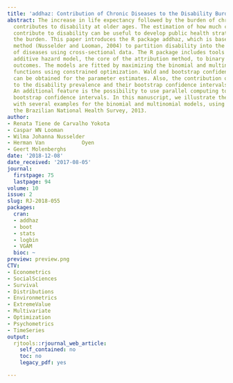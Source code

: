 ```yaml
---
title: 'addhaz: Contribution of Chronic Diseases to the Disability Burden Using R'
abstract: The increase in life expectancy followed by the burden of chronic diseases
  contributes to disability at older ages. The estimation of how much chronic conditions
  contribute to disability can be useful to develop public health strategies to reduce
  the burden. This paper introduces the R package addhaz, which is based on the attribution
  method (Nusselder and Looman, 2004) to partition disability into the additive contributions
  of diseases using cross-sectional data. The R package includes tools to fit the
  additive hazard model, the core of the attribution method, to binary and multinomial
  outcomes. The models are fitted by maximizing the binomial and multinomial log-likelihood
  functions using constrained optimization. Wald and bootstrap confidence intervals
  can be obtained for the parameter estimates. Also, the contribution of diseases
  to the disability prevalence and their bootstrap confidence intervals can be estimated.
  An additional feature is the possibility to use parallel computing to obtain the
  bootstrap confidence intervals. In this manuscript, we illustrate the use of addhaz
  with several examples for the binomial and multinomial models, using the data from
  the Brazilian National Health Survey, 2013.
author:
- Renata Tiene de Carvalho Yokota
- Caspar WN Looman
- Wilma Johanna Nusselder
- Herman Van            Oyen
- Geert Molenberghs
date: '2018-12-08'
date_received: '2017-08-05'
journal:
  firstpage: 75
  lastpage: 94
volume: 10
issue: 2
slug: RJ-2018-055
packages:
  cran:
  - addhaz
  - boot
  - stats
  - logbin
  - VGAM
  bioc: ~
preview: preview.png
CTV:
- Econometrics
- SocialSciences
- Survival
- Distributions
- Environmetrics
- ExtremeValue
- Multivariate
- Optimization
- Psychometrics
- TimeSeries
output:
  rjtools::rjournal_web_article:
    self_contained: no
    toc: no
    legacy_pdf: yes

---
```

